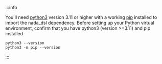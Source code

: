 :::info

You'll need [python3](https://www.python.org/downloads/) version 3.11 or higher with a working [pip](https://pip.pypa.io/en/stable/getting-started/) installed to import the nada_dsl dependency. Before setting up your Python virtual environment, confirm that you have python3 (version >=3.11) and pip installed

```
python3 --version
python3 -m pip --version
```

:::